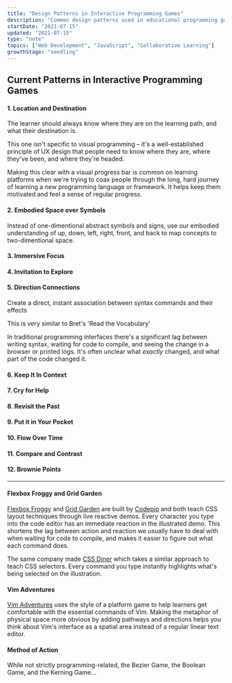 ```yaml
---
title: "Design Patterns in Interactive Programming Games"
description: "Common design patterns used in educational programming games"
startDate: "2021-07-15"
updated: "2021-07-15"
type: "note"
topics: ["Web Development", "JavaScript", "Collaborative Learning"]
growthStage: "seedling"
---
```


## Current Patterns in Interactive Programming Games

#### 1. Location and Destination

The learner should always know where they are on the learning path, and what their destination is.

This one isn't specific to visual programming – it's a well-established principle of UX design that people need to know where they are, where they've been, and where they're headed.

Making this clear with a visual progress bar is common on learning platforms when we're trying to coax people through the long, hard journey of learning a new programming language or framework. It helps keep them motivated and feel a sense of regular progress.

<Draft />

#### 2. Embodied Space over Symbols

Instead of one-dimentional abstract symbols and signs, use our embodied understanding of up, down, left, right, front, and back to map concepts to two-dimentional space.

#### 3. Immersive Focus

#### 4. Invitation to Explore

#### 5. Direction Connections

Create a direct, instant association between syntax commands and their effects

This is very similar to Bret's 'Read the Vocabulary'

In traditional programming interfaces there's a significant lag between writing syntax, waiting for code to compile, and seeing the change in a browser or printed logs. It's often unclear what _exactly_ changed, and what part of the code changed it.

#### 6. Keep It In Context

#### 7. Cry for Help

#### 8. Revisit the Past

#### 9. Put it in Your Pocket

#### 10. Flow Over Time

#### 11. Compare and Contrast

#### 12. Brownie Points

---

#### Flexbox Froggy and Grid Garden

[Flexbox Froggy](https://flexboxfroggy.com/) and [Grid Garden](https://cssgridgarden.com/) are built by [Codepip](https://codepip.com/) and both teach CSS layout techniques through live reactive demos. Every character you type into the code editor has an immediate reaction in the illustrated demo.
This shortens the lag between action and reaction we usually have to deal with when waiting for code to compile, and makes it easier to figure out what each command does.

<BasicImage
		width = "800px"
		src = "https://res.cloudinary.com/dxj9qr5gj/image/upload/c_scale,f_auto,q_auto:good,w_1200/v1614174728/maggieappleton.com/notes/learnable-programming/Grid_Garden_-_A_game_for_learning_CSS_grid_a6ba49.png"
/>

<BasicImage
		width = "800px"
		src = "https://res.cloudinary.com/dxj9qr5gj/image/upload/c_scale,f_auto,q_auto:good,w_1200/v1614174725/maggieappleton.com/notes/learnable-programming/Screenshot_-_2021-02-15_22.58.17_jx3h6w.png"
/>

The same company made [CSS Diner](https://flukeout.github.io/) which takes a similar approach to teach CSS selectors. Every command you type instantly highlights what's being selected on the illustration.

<BasicImage
		width = "800px"
		src = "https://res.cloudinary.com/dxj9qr5gj/image/upload/c_scale,f_auto,q_auto:good,w_1200/v1614174727/maggieappleton.com/notes/learnable-programming/Screenshot_-_2020-06-29_13.47.26_iyq9a2.png"
/>

#### Vim Adventures

[Vim Adventures](https://vim-adventures.com/) uses the style of a platform game to help learners get comfortable with the essential commands of Vim. Making the metaphor of physical space more obvious by adding pathways and directions helps you think about Vim's interface as a spatial area instead of a regular linear text editor.

<BasicImage
		width = "800px"
		src = "https://res.cloudinary.com/dxj9qr5gj/image/upload/c_scale,f_auto,q_auto:good,w_1200/v1614174728/maggieappleton.com/notes/learnable-programming/Screenshot_-_2021-02-15_23.19.44_cez50t.png"
/>

#### Method of Action

While not strictly programming-related, the Bezier Game, the Boolean Game, and the Kerning Game...
